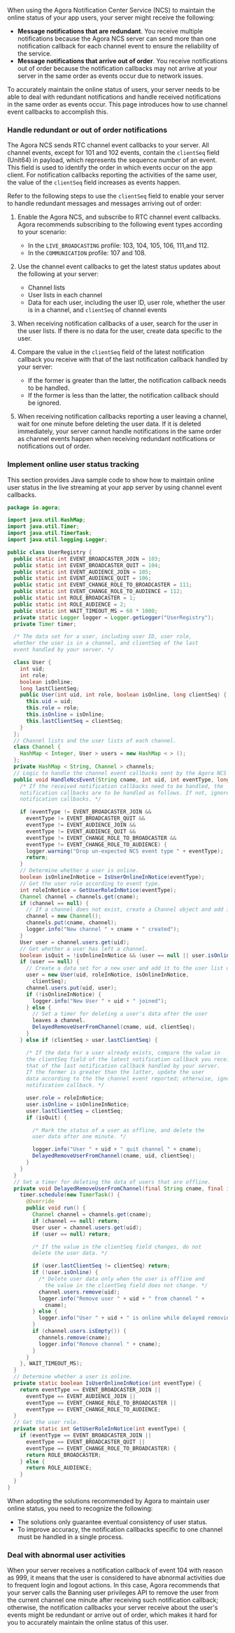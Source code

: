 
When using the Agora Notification Center Service (NCS) to maintain the online status of your app users, your server might receive the following:

* **Message notifications that are redundant**. You receive multiple notifications because the Agora NCS server can send more than one notification callback for each channel event to ensure the reliability of the service.
* **Message notifications that arrive out of order**. You receive notifications out of order because the notification callbacks may not arrive at your server in the same order as events occur due to network issues.

To accurately maintain the online status of users, your server needs to be able to deal with redundant notifications and handle received notifications in the same order as events occur. This page introduces how to use channel event callbacks to accomplish
this.

### Handle redundant or out of order notifications 

The Agora NCS sends RTC channel event callbacks to your server. All channel events, except for 101 and 102 events, contain the `clientSeq` field (Unit64) in payload, which represents the sequence number of an event. This field is used to identify the
order in which events occur on the app client. For notification callbacks reporting the activities of the same user, the value of the `clientSeq` field increases as events happen.

Refer to the following steps to use the `clientSeq` field to enable your server to handle redundant messages and messages arriving out of order:

1. Enable the Agora NCS, and subscribe to RTC channel event callbacks. Agora recommends subscribing to the following event types according to your scenario:

    * In the `LIVE_BROADCASTING` profile: 103, 104, 105, 106, 111,and 112.
    * In the `COMMUNICATION` profile: 107 and 108.

1. Use the channel event callbacks to get the latest status updates about the following at your server:

    * Channel lists
    * User lists in each channel
    * Data for each user, including the user ID, user role, whether the user is in a channel, and `clientSeq` of channel events

1. When receiving notification callbacks of a user, search for the user in the user lists. If there is no data for the user, create data specific to the user.

1. Compare the value in the `clientSeq` field of the latest notification callback you receive with that of the last notification callback handled by your server:

    * If the former is greater than the latter, the notification callback needs to be handled.
    * If the former is less than the latter, the notification callback should be ignored.

1. When receiving notification callbacks reporting a user leaving a channel, wait for one minute before deleting the user data. If it is deleted immediately, your server cannot handle notifications in the same order as channel events happen when
receiving redundant notifications or notifications out of order.

### Implement online user status tracking

This section provides Java sample code to show how to maintain online user status in the live streaming at your app server by using channel event callbacks.

```java
package io.agora;

import java.util.HashMap;
import java.util.Timer;
import java.util.TimerTask;
import java.util.logging.Logger;

public class UserRegistry {
  public static int EVENT_BROADCASTER_JOIN = 103;
  public static int EVENT_BROADCASTER_QUIT = 104;
  public static int EVENT_AUDIENCE_JOIN = 105;
  public static int EVENT_AUDIENCE_QUIT = 106;
  public static int EVENT_CHANGE_ROLE_TO_BROADCASTER = 111;
  public static int EVENT_CHANGE_ROLE_TO_AUDIENCE = 112;
  public static int ROLE_BROADCASTER = 1;
  public static int ROLE_AUDIENCE = 2;
  public static int WAIT_TIMEOUT_MS = 60 * 1000;
  private static Logger logger = Logger.getLogger("UserRegistry");
  private Timer timer;

  /* The data set for a user, including user ID, user role, 
  whether the user is in a channel, and clientSeq of the last 
  event handled by your server. */

  class User {
    int uid;
    int role;
    boolean isOnline;
    long lastClientSeq;
    public User(int uid, int role, boolean isOnline, long clientSeq) {
      this.uid = uid;
      this.role = role;
      this.isOnline = isOnline;
      this.lastClientSeq = clientSeq;
    }
  };
  // Channel lists and the user lists of each channel.
  class Channel {
    HashMap < Integer, User > users = new HashMap < > ();
  };
  private HashMap < String, Channel > channels;
  // Logic to handle the channel event callbacks sent by the Agora NCS server.
  public void HandleNcsEvent(String cname, int uid, int eventType, long clientSeq) {
    /* If the received notification callbacks need to be handled, the
    notification callbacks are to be handled as follows. If not, ignore the
    notification callbacks. */

    if (eventType != EVENT_BROADCASTER_JOIN &&
      eventType != EVENT_BROADCASTER_QUIT &&
      eventType != EVENT_AUDIENCE_JOIN &&
      eventType != EVENT_AUDIENCE_QUIT &&
      eventType != EVENT_CHANGE_ROLE_TO_BROADCASTER &&
      eventType != EVENT_CHANGE_ROLE_TO_AUDIENCE) {
      logger.warning("Drop un-expected NCS event type " + eventType);
      return;
    }
    // Determine whether a user is online.
    boolean isOnlineInNotice = IsUserOnlineInNotice(eventType);
    // Get the user role according to event type.
    int roleInNotice = GetUserRoleInNotice(eventType);
    Channel channel = channels.get(cname);
    if (channel == null) {
      // If a channel does not exist, create a Channel object and add it to the channel list
      channel = new Channel();
      channels.put(cname, channel);
      logger.info("New channel " + cname + " created");
    }
    User user = channel.users.get(uid);
    // Get whether a user has left a channel.
    boolean isQuit = !isOnlineInNotice && (user == null || user.isOnline);
    if (user == null) {
      // Create a data set for a new user and add it to the user list of the corresponding channel.
      user = new User(uid, roleInNotice, isOnlineInNotice,
        clientSeq);
      channel.users.put(uid, user);
      if (!isOnlineInNotice) {
        logger.info("New User " + uid + " joined");
      } else {
        // Set a timer for deleting a user's data after the user
        leaves a channel.
        DelayedRemoveUserFromChannel(cname, uid, clientSeq);
      }
    } else if (clientSeq > user.lastClientSeq) {

      /* If the data for a user already exists, compare the value in
      the clientSeq field of the latest notification callback you receive with
      that of the last notification callback handled by your server.
      If the former is greater than the latter, update the user
      data according to the the channel event reported; otherwise, ignore the
      notification callback. */

      user.role = roleInNotice;
      user.isOnline = isOnlineInNotice;
      user.lastClientSeq = clientSeq;
      if (isQuit) {

        /* Mark the status of a user as offline, and delete the
        user data after one minute. */

        logger.info("User " + uid + " quit channel " + cname);
        DelayedRemoveUserFromChannel(cname, uid, clientSeq);
      }
    }
  }
  // Set a timer for deleting the data of users that are offline.
  private void DelayedRemoveUserFromChannel(final String cname, final int uid, final long clientSeq) {
    timer.schedule(new TimerTask() {
      @Override
      public void run() {
        Channel channel = channels.get(cname);
        if (channel == null) return;
        User user = channel.users.get(uid);
        if (user == null) return;

        /* If the value in the clientSeq field changes, do not
        delete the user data. */

        if (user.lastClientSeq != clientSeq) return;
        if (!user.isOnline) {
          /* Delete user data only when the user is offline and
            the value in the clientSeq field does not change. */
          channel.users.remove(uid);
          logger.info("Remove user " + uid + " from channel " +
            cname);
        } else {
          logger.info("User " + uid + " is online while delayed removing, cancelled");
        }
        if (channel.users.isEmpty()) {
          channels.remove(cname);
          logger.info("Remove channel " + cname);
        }
      }
    }, WAIT_TIMEOUT_MS);
  }
  // Determine whether a user is online.
  private static boolean IsUserOnlineInNotice(int eventType) {
    return eventType == EVENT_BROADCASTER_JOIN ||
      eventType == EVENT_AUDIENCE_JOIN ||
      eventType == EVENT_CHANGE_ROLE_TO_BROADCASTER ||
      eventType == EVENT_CHANGE_ROLE_TO_AUDIENCE;
  }
  // Get the user role.
  private static int GetUserRoleInNotice(int eventType) {
    if (eventType == EVENT_BROADCASTER_JOIN ||
      eventType == EVENT_BROADCASTER_QUIT ||
      eventType == EVENT_CHANGE_ROLE_TO_BROADCASTER) {
      return ROLE_BROADCASTER;
    } else {
      return ROLE_AUDIENCE;
    }
  }
}
```
When adopting the solutions recommended by Agora to maintain user online status, you need to recognize the following:

* The solutions only guarantee eventual consistency of user status.
* To improve accuracy, the notification callbacks specific to one channel must be handled in a single process.

### Deal with abnormal user activities

When your server receives a notification callback of event 104 with reason as 999, it means that the user is considered to have abnormal activities due to frequent login and logout actions. In this case, Agora recommends that your server calls the Banning user privileges API to remove the user from the current channel one minute after receiving such notification callback; otherwise, the notification callbacks your server receive about the user's events might be redundant or arrive out of order, which makes it hard for you to accurately maintain the online status of this user.
